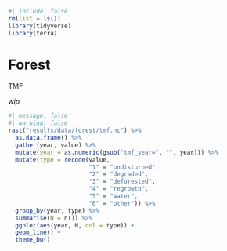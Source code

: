 ```r
#| include: false 
rm(list = ls())
library(tidyverse) 
library(terra)
```

# Forest {.unnumbered}

TMF

*wip*

```r
#| message: false
#| warning: false
rast("results/data/forest/tmf.nc") %>% 
  as.data.frame() %>% 
  gather(year, value) %>% 
  mutate(year = as.numeric(gsub("tmf_year=", "", year))) %>% 
  mutate(type = recode(value, 
                       "1" = "undisturbed",
                       "2" = "degraded",
                       "3" = "deforested",
                       "4" = "regrowth",
                       "5" = "water",
                       "6" = "other")) %>% 
  group_by(year, type) %>% 
  summarise(N = n()) %>% 
  ggplot(aes(year, N, col = type)) +
  geom_line() +
  theme_bw()
```
